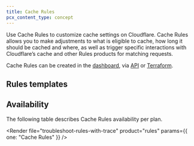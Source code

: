 ```yaml
---
title: Cache Rules
pcx_content_type: concept
---
```



Use Cache Rules to customize cache settings on Cloudflare. Cache Rules allows you to make adjustments to what is eligible to cache, how long it should be cached and where, as well as trigger specific interactions with Cloudflare’s cache and other Rules products for matching requests.

Cache Rules can be created in the [dashboard](/cache/how-to/cache-rules/create-dashboard/), via [API](/cache/how-to/cache-rules/create-api/) or [Terraform](/cache/how-to/cache-rules/terraform-example/).

## Rules templates

<Render file="rules-templates" product="rules" />

## Availability

The following table describes Cache Rules availability per plan.

<FeatureTable id="cache.cache_rules" />

<Render
	file="troubleshoot-rules-with-trace"
	product="rules"
	params={{ one: "Cache Rules" }}
/>
